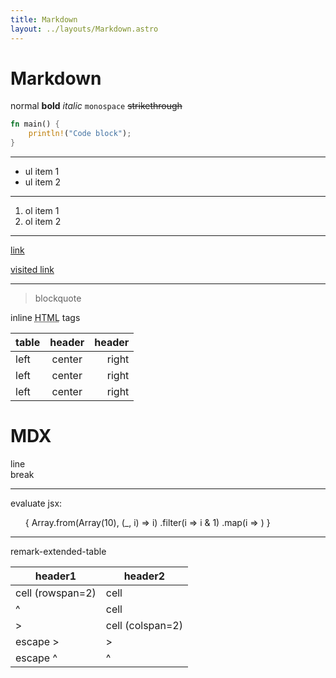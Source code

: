 ```yaml
---
title: Markdown
layout: ../layouts/Markdown.astro
---
```


# Markdown

normal **bold** _italic_ `monospace` ~~strikethrough~~


```rs
fn main() {
    println!("Code block");
}
```

---

- ul item 1
- ul item 2

---

1. ol item 1
1. ol item 2

---

[link](unvisited)

[visited link](.)

---

> blockquote

inline <abbr title="Hypertext Markup Language">HTML</abbr> tags

| table | header | header |
|-|:-:|-:|
| left  | center | right |
| left  | center | right |
| left  | center | right |


# MDX

line\
break

---


evaluate jsx:

<ul>
{
Array.from(Array(10), (_, i) => i)
    .filter(i => i & 1)
    .map(i => <Item i={i} />)
}
</ul>

---

remark-extended-table


| header1          | header2          |
| ---------------- | ---------------- |
| cell (rowspan=2) | cell             |
| ^                | cell             |
| >                | cell (colspan=2) |
| escape >         | \>               |
| escape ^         | \^               |
